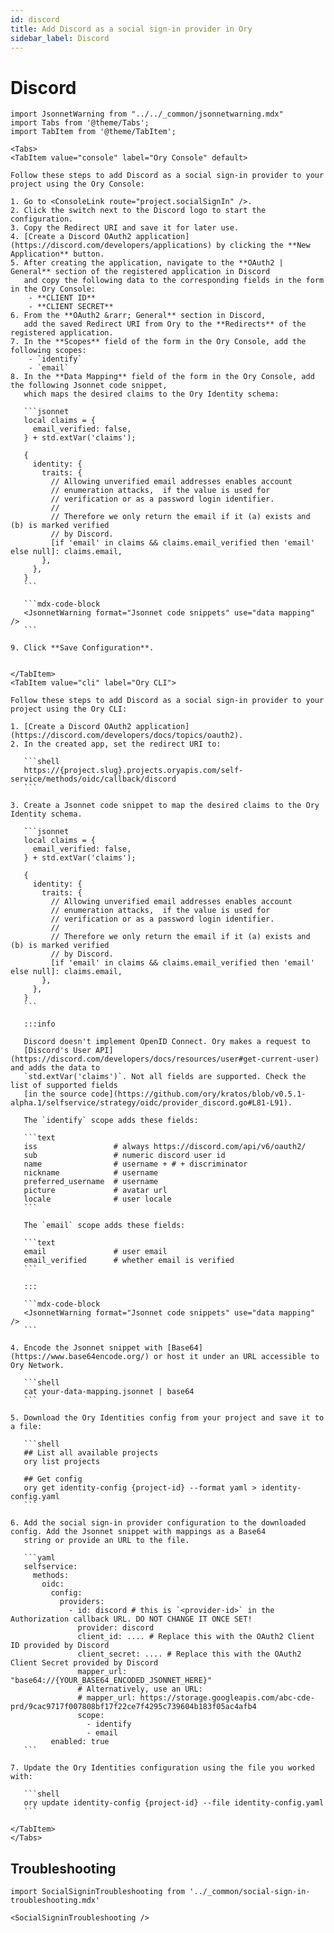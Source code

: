 ```yaml
---
id: discord
title: Add Discord as a social sign-in provider in Ory
sidebar_label: Discord
---
```


# Discord

````mdx-code-block
import JsonnetWarning from "../../_common/jsonnetwarning.mdx"
import Tabs from '@theme/Tabs';
import TabItem from '@theme/TabItem';

<Tabs>
<TabItem value="console" label="Ory Console" default>

Follow these steps to add Discord as a social sign-in provider to your project using the Ory Console:

1. Go to <ConsoleLink route="project.socialSignIn" />.
2. Click the switch next to the Discord logo to start the configuration.
3. Copy the Redirect URI and save it for later use.
4. [Create a Discord OAuth2 application](https://discord.com/developers/applications) by clicking the **New Application** button.
5. After creating the application, navigate to the **OAuth2 | General** section of the registered application in Discord
   and copy the following data to the corresponding fields in the form in the Ory Console:
    - **CLIENT ID**
    - **CLIENT SECRET**
6. From the **OAuth2 &rarr; General** section in Discord,
   add the saved Redirect URI from Ory to the **Redirects** of the registered application.
7. In the **Scopes** field of the form in the Ory Console, add the following scopes:
    - `identify`
    - `email`
8. In the **Data Mapping** field of the form in the Ory Console, add the following Jsonnet code snippet,
   which maps the desired claims to the Ory Identity schema:

   ```jsonnet
   local claims = {
     email_verified: false,
   } + std.extVar('claims');

   {
     identity: {
       traits: {
         // Allowing unverified email addresses enables account
         // enumeration attacks,  if the value is used for
         // verification or as a password login identifier.
         //
         // Therefore we only return the email if it (a) exists and (b) is marked verified
         // by Discord.
         [if 'email' in claims && claims.email_verified then 'email' else null]: claims.email,
       },
     },
   }
   ```

   ```mdx-code-block
   <JsonnetWarning format="Jsonnet code snippets" use="data mapping" />
   ```

9. Click **Save Configuration**.


</TabItem>
<TabItem value="cli" label="Ory CLI">

Follow these steps to add Discord as a social sign-in provider to your project using the Ory CLI:

1. [Create a Discord OAuth2 application](https://discord.com/developers/docs/topics/oauth2).
2. In the created app, set the redirect URI to:

   ```shell
   https://{project.slug}.projects.oryapis.com/self-service/methods/oidc/callback/discord
   ```

3. Create a Jsonnet code snippet to map the desired claims to the Ory Identity schema.

   ```jsonnet
   local claims = {
     email_verified: false,
   } + std.extVar('claims');

   {
     identity: {
       traits: {
         // Allowing unverified email addresses enables account
         // enumeration attacks,  if the value is used for
         // verification or as a password login identifier.
         //
         // Therefore we only return the email if it (a) exists and (b) is marked verified
         // by Discord.
         [if 'email' in claims && claims.email_verified then 'email' else null]: claims.email,
       },
     },
   }
   ```

   :::info

   Discord doesn't implement OpenID Connect. Ory makes a request to
   [Discord's User API](https://discord.com/developers/docs/resources/user#get-current-user) and adds the data to
   `std.extVar('claims')`. Not all fields are supported. Check the list of supported fields
   [in the source code](https://github.com/ory/kratos/blob/v0.5.1-alpha.1/selfservice/strategy/oidc/provider_discord.go#L81-L91).

   The `identify` scope adds these fields:

   ```text
   iss                 # always https://discord.com/api/v6/oauth2/
   sub                 # numeric discord user id
   name                # username + # + discriminator
   nickname            # username
   preferred_username  # username
   picture             # avatar url
   locale              # user locale
   ```

   The `email` scope adds these fields:

   ```text
   email               # user email
   email_verified      # whether email is verified
   ```

   :::

   ```mdx-code-block
   <JsonnetWarning format="Jsonnet code snippets" use="data mapping" />
   ```

4. Encode the Jsonnet snippet with [Base64](https://www.base64encode.org/) or host it under an URL accessible to Ory Network.

   ```shell
   cat your-data-mapping.jsonnet | base64
   ```

5. Download the Ory Identities config from your project and save it to a file:

   ```shell
   ## List all available projects
   ory list projects

   ## Get config
   ory get identity-config {project-id} --format yaml > identity-config.yaml
   ```

6. Add the social sign-in provider configuration to the downloaded config. Add the Jsonnet snippet with mappings as a Base64
   string or provide an URL to the file.

   ```yaml
   selfservice:
     methods:
       oidc:
         config:
           providers:
             - id: discord # this is `<provider-id>` in the Authorization callback URL. DO NOT CHANGE IT ONCE SET!
               provider: discord
               client_id: .... # Replace this with the OAuth2 Client ID provided by Discord
               client_secret: .... # Replace this with the OAuth2 Client Secret provided by Discord
               mapper_url: "base64://{YOUR_BASE64_ENCODED_JSONNET_HERE}"
               # Alternatively, use an URL:
               # mapper_url: https://storage.googleapis.com/abc-cde-prd/9cac9717f007808bf17f22ce7f4295c739604b183f05ac4afb4
               scope:
                 - identify
                 - email
         enabled: true
   ```

7. Update the Ory Identities configuration using the file you worked with:

   ```shell
   ory update identity-config {project-id} --file identity-config.yaml
   ```

</TabItem>
</Tabs>
````

## Troubleshooting

```mdx-code-block
import SocialSigninTroubleshooting from '../_common/social-sign-in-troubleshooting.mdx'

<SocialSigninTroubleshooting />
```
